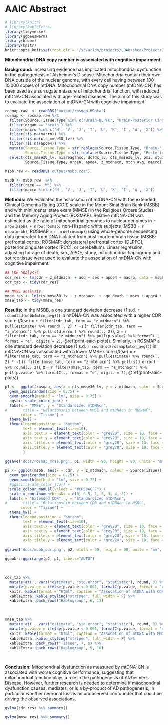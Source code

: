# AAIC Abstract 
```r
# library(knitr)
# library(kableExtra)
library(tidyverse)
library(ggbeeswarm)
library(broom)
library(knitr)
knitr::opts_knit$set(root.dir = '/sc/arion/projects/LOAD/shea/Projects/mtDNAcn')
```

**Mitochondrial DNA copy number is associated with cognitive impairment** 

**Background:** Increasing evidence has implicated mitochondrial dysfunction in the pathogenesis of Alzheimer’s Disease. Mitochondria contain their own DNA outside of the nuclear genome, with every cell having between 100-10,000 copies of mtDNA. Mitochondrial DNA copy number (mtDNA-CN) has been used as a surrogate measure of mitochondrial function, with reduced mtDNA-CN associated with age-related diseases. The aim of this study was to evaluate the association of mtDNA-CN with cognitive impairment.

```r
rosmap.raw  <- readRDS('output/rosmap.RData') 
rosmap <- rosmap.raw %>% 
  filter(Source.Tissue.Type %in% c("Brain-DLPFC", "Brain-Posterior Cingulate Cortex", "Brain-Cerebellum", "Whole Blood")) %>%
  filter(organ == 'brain') %>% 
  filter(macro %in% c('H', 'V', 'J', 'T', 'U', 'K', 'I', 'W', 'X')) %>%
  filter(!is.na(macro)) %>%
  filter(!is.na(cts_mmse30_lv)) %>%
  filter(!is.na(apoe4)) %>% 
  mutate(Source.Tissue.Type = str_replace(Source.Tissue.Type, "Brain-", ""), 
         Source.Tissue.Type = str_replace(Source.Tissue.Type, "Posterior Cingulate Cortex", "PCC")) %>%
  select(cts_mmse30_lv, niareagansc, dcfdx_lv, cts_mmse30_lv, pmi, study, age_death, msex, 
         Source.Tissue.Type, organ, apoe4, z_mtdnacn, mtcn_avg, macro)

```


```r
msbb.raw <- readRDS('output/msbb.rds')

msbb <- msbb.raw  %>% 
  filter(race == 'W') %>%
  filter(macro %in% c('H', 'V', 'J', 'T', 'U', 'K', 'I', 'W', 'X')) 

```

**Methods:** We evaluated the association of mtDNA-CN with the extended Clinical Dementia Rating (CDR) scale in the Mount Sinai Brain Bank (MSBB) and with mini mental state exam (MMSE) in the Religious Orders Studies and the Memory Aging Project (ROSMAP). Relative mtDNA-CN was estimated as the ratio of mitochondrial genomes to nuclear genomes in `r nrow(msbb) + nrow(rosmap)` non-Hispanic white subjects (MSBB = `r nrow(msbb)`; ROSMAP = `r nrow(rosmap)`) using whole-genome sequencing data generated from DNA isolated from post-mortem brain tissue (MSBB: prefrontal cortex; ROSMAP: dorsolateral prefrontal cortex [DLPFC], posterior cingulate cortex [PCC], or cerebellum). Linear regression adjusting for age of death, sex, APOE, study, mitochondrial haplogroup and source tissue were used to evaluate the association of mtDNA-CN with cognitive impairment.

```r
## CDR analysis
cdr_res <- lm(cdr ~ z_mtdnacn  + aod + sex + apoe4 + macro, data = msbb)
cdr_tab <- tidy(cdr_res)

## MMSE analysis
mmse_res <- lm(cts_mmse30_lv ~ z_mtdnacn  + age_death + msex + apoe4 + study + Source.Tissue.Type + macro, data = rosmap)
mmse_tab <- tidy(mmse_res)
```

**Results:** In the MSBB, a one standard deviation decrease (1 s.d. `r round(sd(msbb$mtcn_avg))`) in mtDNA-CN was associated with a higher CDR score ($\beta$(se) = `r filter(cdr_tab, term == "z_mtdnacn") %>% pull(estimate) %>% round(., 2) * -1` (`r filter(cdr_tab, term == "z_mtdnacn") %>% pull(std.error) %>% round(., 2)`), p = `r filter(cdr_tab, term == "z_mtdnacn") %>% pull(p.value) %>% formatC(., format = "e", digits = 2)`, \@ref(print-aaic-plots)). Similarly, in ROSMAP a one standard deviation decrease (1 s.d. `r round(sd(rosmap$mtcn_avg))`) in mtDNA-CN was associated with a lower MMSE score ($\beta$(se) = `r filter(mmse_tab, term == "z_mtdnacn") %>% pull(estimate) %>% round(., 2) * -1` (`r filter(mmse_tab, term == "z_mtdnacn") %>% pull(std.error) %>% round(., 2)`), p = `r filter(mmse_tab, term == "z_mtdnacn") %>% pull(p.value) %>% formatC(., format = "e", digits = 2)`, \@ref(print-aaic-plots)). 

```r
p1 <-  ggplot(rosmap, aes(x = cts_mmse30_lv, y = z_mtdnacn, color = Source.Tissue.Type)) + 
  geom_quasirandom(size = 0.75) + 
  geom_smooth(method = "lm", size = 0.75) + 
  ggsci::scale_color_jco() + 
  labs(x = "MMSE", y = "Standardized mtDNAcn", 
#       title = "Relationship between MMSE and mtDNAcn in ROSMAP", 
       color = "Tissue") + 
  theme_bw() + 
  theme(legend.position = "bottom", 
        text = element_text(size=10), 
        axis.text.x = element_text(color = "grey20", size = 10, face = "plain"),
        axis.text.y = element_text(color = "grey20", size = 10, face = "plain"),  
        axis.title.x = element_text(color = "grey20", size = 10, face = "plain"),
        axis.title.y = element_text(color = "grey20", size = 10, face = "plain")
        )

ggsave('docs/rosmap_mmse.png', p1, width = 90, height = 90, units = "mm", dpi = 300)

p2 <- ggplot(msbb, aes(x = cdr, y = z_mtdnacn, colour = SourceTissue)) + 
  geom_quasirandom(size = 0.75) + 
  geom_smooth(method = "lm", size = 0.75) + 
  #ggsci::scale_color_jco() + 
  scale_colour_manual(values = "#CD534CFF") + 
  scale_x_continuous(breaks = c(0, 0.5, 1, 2, 3, 4, 5)) + 
  labs(x = "Extended CDR", y = "Standardized mtDNAcn", 
#       title = "Relationship between CDR and mtDNAcn in MSBB", 
       color = "Tissue") + 
  theme_bw() + 
  theme(legend.position = "bottom", 
        text = element_text(size=10), 
        axis.text.x = element_text(color = "grey20", size = 10, face = "plain"),
        axis.text.y = element_text(color = "grey20", size = 10, face = "plain"),  
        axis.title.x = element_text(color = "grey20", size = 10, face = "plain"),
        axis.title.y = element_text(color = "grey20", size = 10, face = "plain"))

ggsave('docs/msbb_cdr.png', p2, width = 90, height = 90, units = "mm", dpi = 300)

```



```r
ggpubr::ggarrange(p2, p1, labels="AUTO")
```

<br>

```r
cdr_tab %>% 
  mutate_at(., vars("estimate", "std.error", "statistic"), round, 3) %>% 
  mutate(p.value = ifelse(p.value < 0.001, formatC(p.value, format = "e", digits = 2), round(p.value, 3))) %>%
  knitr::kable(format = "html", caption = "Assocation of mtDNA with CDR in MSBB")  %>%
  kableExtra::kable_styling("striped", full_width = F) %>%
  kableExtra::pack_rows("Haplogroup", 6, 13)
```

<br>

```r
mmse_tab %>% 
  mutate_at(., vars("estimate", "std.error", "statistic"), round, 3) %>% 
  mutate(p.value = ifelse(p.value < 0.001, formatC(p.value, format = "e", digits = 2), round(p.value, 3))) %>%
  knitr::kable(format = "html", caption = "Assocation of mtDNA with MMSE in ROSMAP") %>%
  kableExtra::kable_styling("striped", full_width = F) %>%
  kableExtra::pack_rows("Tissue", 7, 8) %>%
  kableExtra::pack_rows("Haplogroup", 9, 16)
```

<br>

**Conclusion:** Mitochondrial dysfunction as measured by mtDNA-CN is associated with worse cognitive performance, suggesting that mitochondrial function plays a role in the pathogenesis of Alzheimer’s Disease. However, further research is needed to determine if mitochondrial dysfunction causes, mediates, or is a by-product of AD pathogenesis, in particular whether neuronal loss is an unobserved confounder that could be driving the observed associations. 

```r

gvlma(cdr_res) %>% summary()

gvlma(mmse_res) %>% summary()

```

